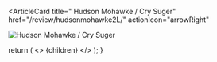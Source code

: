 <ArticleCard
  title=" Hudson Mohawke / Cry Suger"
  href="/review/hudsonmohawke2L/"
  actionIcon="arrowRight"
>

![ Hudson Mohawke / Cry Suger](../../images/cd/hudsonmohawke2L.jpg)

</ArticleCard>

  return (
    <>
      {children}
    </>
  );
}